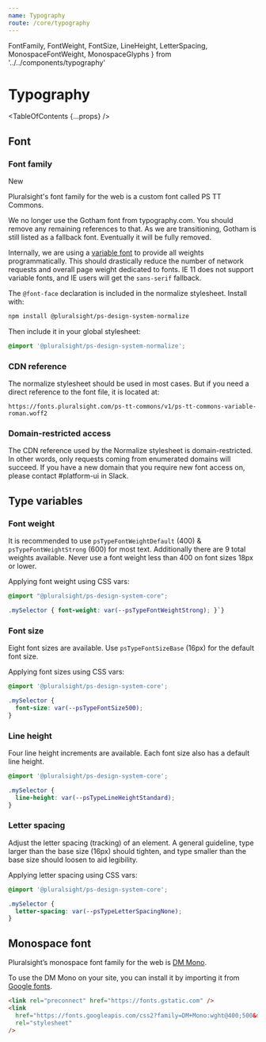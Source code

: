 ```yaml
---
name: Typography
route: /core/typography
---
```


  FontFamily,
  FontWeight,
  FontSize,
  LineHeight,
  LetterSpacing,
  MonospaceFontWeight,
  MonospaceGlyphs
} from '../../components/typography'

# Typography

<TableOfContents {...props} />

## Font

### Font family

<Badge color="yellow">New</Badge>

Pluralsight's font family for the web is a custom font called PS TT Commons.

We no longer use the Gotham font from typography.com. You should remove any remaining references to that. As we are transitioning, Gotham is still listed as a fallback font. Eventually it will be fully removed.

Internally, we are using a [variable font](https://developer.mozilla.org/en-US/docs/Web/CSS/CSS_Fonts/Variable_Fonts_Guide) to provide all weights programmatically. This should drastically reduce the number of network requests and overall page weight dedicated to fonts. IE 11 does not support variable fonts, and IE users will get the `sans-serif` fallback.

<FontFamily />

The `@font-face` declaration is included in the normalize stylesheet. Install with:

```bash
npm install @pluralsight/ps-design-system-normalize
```

Then include it in your global stylesheet:

```css
@import '@pluralsight/ps-design-system-normalize';
```

### CDN reference

The normalize stylesheet should be used in most cases. But if you need a direct reference to the font file, it is located at:

```
https://fonts.pluralsight.com/ps-tt-commons/v1/ps-tt-commons-variable-roman.woff2
```

### Domain-restricted access

The CDN reference used by the Normalize stylesheet is domain-restricted. In other words, only requests coming from enumerated domains will succeed. If you have a new domain that you require new font access on, please contact #platform-ui in Slack.

## Type variables

### Font weight

It is recommended to use `psTypeFontWeightDefault` (400) & `psTypeFontWeightStrong` (600) for most text. Additionally there are 9 total weights available. Never use a font weight less than 400 on font sizes 18px or lower.

<FontWeight />

Applying font weight using CSS vars:

```css
@import "@pluralsight/ps-design-system-core";

.mySelector { font-weight: var(--psTypeFontWeightStrong); }`}
```

### Font size

Eight font sizes are available. Use `psTypeFontSizeBase` (16px) for the default font size.

<FontSize />

Applying font sizes using CSS vars:

```css
@import '@pluralsight/ps-design-system-core';

.mySelector {
  font-size: var(--psTypeFontSize500);
}
```

### Line height

Four line height increments are available. Each font size also has a default line height.

<LineHeight />

```css
@import '@pluralsight/ps-design-system-core';

.mySelector {
  line-height: var(--psTypeLineHeightStandard);
}
```

### Letter spacing

Adjust the letter spacing (tracking) of an element. A general guideline, type larger than the base size (16px) should tighten, and type smaller than the base size should loosen to aid legibility.

<LetterSpacing />

Applying letter spacing using CSS vars:

```css
@import '@pluralsight/ps-design-system-core';

.mySelector {
  letter-spacing: var(--psTypeLetterSpacingNone);
}
```

## Monospace font

Pluralsight’s monospace font family for the web is [DM Mono](https://fonts.google.com/specimen/DM+Mono).

<MonospaceGlyphs />

To use the DM Mono on your site, you can install it by importing it from [Google fonts](https://fonts.google.com/specimen/DM+Mono).

```html
<link rel="preconnect" href="https://fonts.gstatic.com" />
<link
  href="https://fonts.googleapis.com/css2?family=DM+Mono:wght@400;500&display=swap"
  rel="stylesheet"
/>
```

